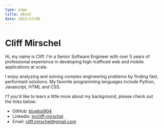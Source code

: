 ```yaml
---
type: page
title: About
date: 2022/12/08
---
```


# Cliff Mirschel

Hi, my name is Cliff. I'm a Senior Software Engineer with over 5 years of professional experience in developing high-trafficed web and mobile applications at scale.

I enjoy analyzing and solving complex engineering problems by finding fast, performant solutions.
My favorite programming languages include Python, Javascript, HTML and CSS.

I'f you'd like to learn a little more about my background, please check out the links below:

- GitHub: [blueboi904](https://github.com/blueboi904)
- Linkedin: [in/cliff-mirschel](https://www.linkedin.com/in/cliff-mirschel/)
- Email: cliff.mirschel@gmail.com
